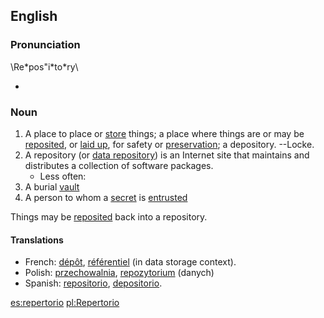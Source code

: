 ==English==
===Pronunciation===
\Re*pos"i*to*ry\ 
*{{audio|en-us-repository.ogg|Audio (US)}}

===Noun===
#A place to place or [[store]] things; a place where things are or may be [[reposited]], or [[laid up]], for safety or [[preservation]]; a depository. --Locke.
#A repository (or [[data repository]]) is an Internet site that maintains and distributes a collection of software packages.
#*Less often:
#A burial [[vault]]
#A person to whom a [[secret]] is [[entrusted]]
Things may be [[reposited]] back into a repository.

====Translations====
*French: [[dépôt]], [[référentiel]] (in data storage context).
*Polish: [[przechowalnia]], [[repozytorium]] (danych)
*Spanish: [[repositorio]], [[depositorio]].

{{wikipedia}}

[[es:repertorio]]
[[pl:Repertorio]]